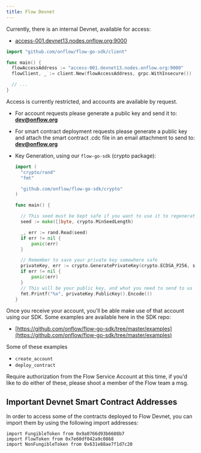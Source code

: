 ```yaml
---
title: Flow Devnet
---
```


Currently, there is an internal Devnet, available for access:

- [access-001.devnet13.nodes.onflow.org:9000](http://access-001.devnet13.nodes.onflow.org:9000/)

```go
import "github.com/onflow/flow-go-sdk/client"

func main() {
  flowAccessAddress := "access-001.devnet13.nodes.onflow.org:9000"
  flowClient, _ := client.New(flowAccessAddress, grpc.WithInsecure())

  // ...
}
```

Access is currently restricted, and accounts are available by request.

- For account requests please generate a public key and send it to: **dev@onflow.org**
- For smart contract deployment requests please generate a public key and attach the smart contract .cdc file in an email attachment to send to: **dev@onflow.org**

- Key Generation, using our `flow-go-sdk` (crypto package):

  ```go
  import (
    "crypto/rand"
  	"fmt"

    "github.com/onflow/flow-go-sdk/crypto"
  )

  func main() {

  	// This seed must be kept safe if you want to use it to regenerate your private key
  	seed := make([]byte, crypto.MinSeedLength)

  	_, err := rand.Read(seed)
  	if err != nil {
  		panic(err)
  	}

  	// Remember to save your private key somewhere safe
  	privateKey, err := crypto.GeneratePrivateKey(crypto.ECDSA_P256, seed)
  	if err != nil {
  		panic(err)
  	}
  	// This will be your public key, and what you need to send to us
  	fmt.Printf("%x", privateKey.PublicKey().Encode())
  }
  ```

Once you receive your account, you'll be able make use of that account using our SDK. Some examples are available here in the SDK repo:

- [https://github.com/onflow/flow-go-sdk/tree/master/examples](https://github.com/onflow/flow-go-sdk/tree/master/examples)

Some of these examples

- `create_account`
- `deploy_contract`

Require authorization from the Flow Service Account at this time, if you'd like to do either of these, please shoot a member of the Flow team a msg.

## Important Devnet Smart Contract Addresses

In order to access some of the contracts deployed to Flow Devnet, you can import them by using the following import addresses:

```cadence
import FungibleToken from 0x9a0766d93b6608b7
import FlowToken from 0x7e60df042a9c0868
import NonFungibleToken from 0x631e88ae7f1d7c20
```
